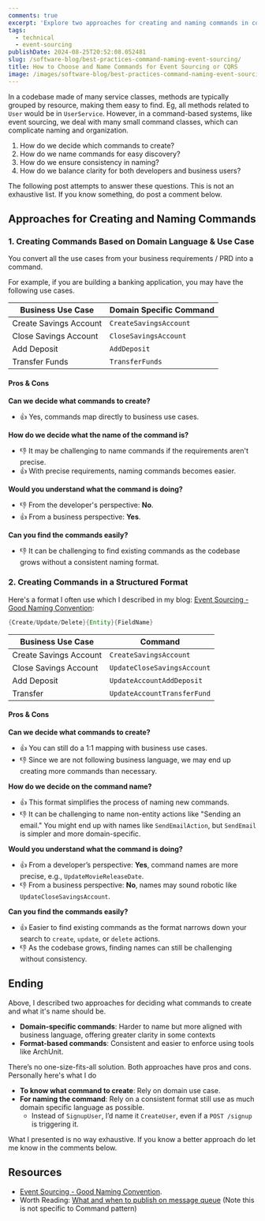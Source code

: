 ```yaml
---
comments: true
excerpt: 'Explore two approaches for creating and naming commands in command-based systems, balancing domain logic with structured formats.'
tags:
  - technical
  - event-sourcing
publishDate: 2024-08-25T20:52:08.052481
slug: /software-blog/best-practices-command-naming-event-sourcing/
title: How to Choose and Name Commands for Event Sourcing or CQRS
image: /images/software-blog/best-practices-command-naming-event-sourcing.png
---
```



In a codebase made of many service classes, methods are typically grouped by resource, making them easy to find. Eg, all methods related to `User` would be in `UserService`. However, in a command-based systems, like event sourcing, we deal with many small command classes, which can complicate naming and organization.

1. How do we decide which commands to create?
2. How do we name commands for easy discovery?
3. How do we ensure consistency in naming?
4. How do we balance clarity for both developers and business users?

The following post attempts to answer these questions. This is not an exhaustive list. If you know something, do post a comment below.

## Approaches for Creating and Naming Commands

### 1. Creating Commands Based on Domain Language & Use Case

You convert all the use cases from your business requirements / PRD into a command.

For example, if you are building a banking application, you may have the following use cases.

| **Business Use Case**  | **Domain Specific Command** |
| ---------------------- | --------------------------- |
| Create Savings Account | `CreateSavingsAccount`      |
| Close Savings Account  | `CloseSavingsAccount`       |
| Add Deposit            | `AddDeposit`                |
| Transfer Funds         | `TransferFunds`             |

<Tip content="Think of each atomic operation in the business use-case" type="tip" />

#### Pros & Cons

**Can we decide what commands to create?**

- 👍 Yes, commands map directly to business use cases.

**How do we decide what the name of the command is?**

- 👎 It may be challenging to name commands if the requirements aren't precise.
- 👍 With precise requirements, naming commands becomes easier.

**Would you understand what the command is doing?**

- 👎 From the developer's perspective: **No**.
- 👍 From a business perspective: **Yes**.

**Can you find the commands easily?**

- 👎 It can be challenging to find existing commands as the codebase grows without a consistent naming format.

<Tip
  content="<b>#MoreYouKnow</b>: Know the difference between a command and an event: A command is something we want to perform, while an event is something that has happened. For example, <b>SignupUser</b> is a command, and after the user is signed up, you might have <b>UserSignedUpEvent</b>."
  type="tip"
/>

### 2. Creating Commands in a Structured Format

Here's a format I often use which I described in my blog: [Event Sourcing - Good Naming Convention](https://www.ankushchoubey.com/software-blog/event-sourcing-naming-convention/):

```java
{Create/Update/Delete}{Entity}{FieldName}
```

| **Business Use Case**  | **Command**                 |
| ---------------------- | --------------------------- |
| Create Savings Account | `CreateSavingsAccount`      |
| Close Savings Account  | `UpdateCloseSavingsAccount` |
| Add Deposit            | `UpdateAccountAddDeposit`   |
| Transfer               | `UpdateAccountTransferFund` |

#### Pros & Cons

**Can we decide what commands to create?**

- 👍 You can still do a 1:1 mapping with business use cases.
- 👎 Since we are not following business language, we may end up creating more commands than necessary.

**How do we decide on the command name?**

- 👍 This format simplifies the process of naming new commands.
- 👎 It can be challenging to name non-entity actions like "Sending an email." You might end up with names like `SendEmailAction`, but `SendEmail` is simpler and more domain-specific.

**Would you understand what the command is doing?**

- 👍 From a developer’s perspective: **Yes**, command names are more precise, e.g., `UpdateMovieReleaseDate`.
- 👎 From a business perspective: **No**, names may sound robotic like `UpdateCloseSavingsAccount`.

**Can you find the commands easily?**

- 👍 Easier to find existing commands as the format narrows down your search to `create`, `update`, or `delete` actions.
- 👎 As the codebase grows, finding names can still be challenging without consistency.

## Ending

Above, I described two approaches for deciding what commands to create and what it's name should be.

- **Domain-specific commands**: Harder to name but more aligned with business language, offering greater clarity in some contexts
- **Format-based commands**: Consistent and easier to enforce using tools like ArchUnit.

There’s no one-size-fits-all solution. Both approaches have pros and cons. Personally here's what I do

- **To know what command to create**: Rely on domain use case.
- **For naming the command**: Rely on a consistent format still use as much domain specific language as possible.
  - Instead of `SignupUser`, I’d name it `CreateUser`, even if a `POST /signup` is triggering it.

<Tip
  content="<b>General Tip</b>: Commands always follow a similar pattern to service methods, with a <b>{Verb}{Noun}</b> format. So, <b>SendEmailCommand</b> is better than <b>EmailSendCommand</b>, which sounds more like an event."
  type="note"
/>

What I presented is no way exhaustive. If you know a better approach do let me know in the comments below.

## Resources

- [Event Sourcing - Good Naming Convention](https://www.ankushchoubey.com/software-blog/event-sourcing-naming-convention/).
- Worth Reading: [What and when to publish on message queue](https://www.ankushchoubey.com/software-blog/what-when-to-publish) (Note this is not specific to Command pattern)
